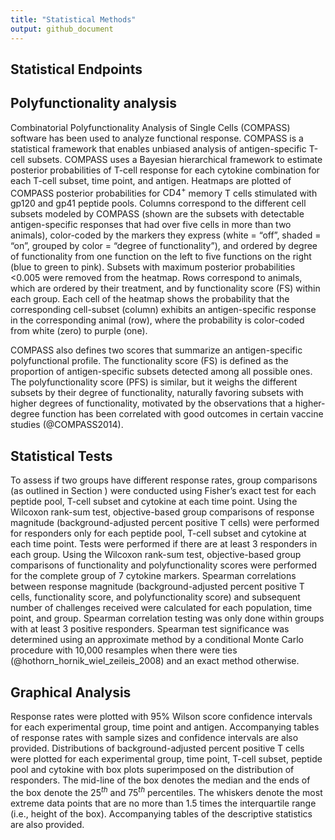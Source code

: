 ```yaml
---
title: "Statistical Methods"
output: github_document
---
```


<!-- This file was adapted from VISCtemplates {{pkg_ver}}. -->

## Statistical Endpoints

## Polyfunctionality analysis

Combinatorial Polyfunctionality Analysis of Single Cells (COMPASS) software has been used to analyze functional response. COMPASS is a statistical framework that enables unbiased analysis of antigen-specific T-cell subsets. COMPASS uses a Bayesian hierarchical framework to estimate posterior probabilities of T-cell response for each cytokine combination for each T-cell subset, time point, and antigen. Heatmaps are plotted of COMPASS posterior probabilities for $\mathrm{CD4}^+$ memory T cells stimulated with gp120 and gp41 peptide pools. Columns correspond to the different cell subsets modeled by COMPASS (shown are the subsets with detectable antigen-specific responses that had over five cells in more than two animals), color-coded by the markers they express (white = "off", shaded = "on", grouped by color = "degree of functionality"), and ordered by degree of functionality from one function on the left to five functions on the right (blue to green to pink). Subsets with maximum posterior probabilities <0.005 were removed from the heatmap. Rows correspond to animals, which are ordered by their treatment, and by functionality score (FS) within each group. Each cell of the heatmap shows the probability that the corresponding cell-subset (column) exhibits an antigen-specific response in the corresponding animal (row), where the probability is color-coded from white (zero) to purple (one).

COMPASS also defines two scores that summarize an antigen-specific polyfunctional profile. The functionality score (FS) is defined as the proportion of antigen-specific subsets detected among all possible ones. The polyfunctionality score (PFS) is similar, but it weighs the different subsets by their degree of functionality, naturally favoring subsets with higher degrees of functionality, motivated by the observations that a higher-degree function has been correlated with good outcomes in certain vaccine studies (@COMPASS2014).

## Statistical Tests 

To assess if two groups have different response rates, group comparisons (as outlined in Section \ref{primary-objectives}) were conducted using Fisher's exact test for each peptide pool, T-cell subset and cytokine at each time point.
Using the Wilcoxon rank-sum test, objective-based group comparisons of response magnitude (background-adjusted percent positive T cells) were performed for responders only for each peptide pool, T-cell subset and cytokine at each time point. Tests were performed if there are at least 3 responders in each group.
Using the Wilcoxon rank-sum test, objective-based group comparisons of functionality and polyfunctionality scores were performed for the complete group of 7 cytokine markers.
Spearman correlations between response magnitude (background-adjusted percent positive T cells, functionality score, and polyfunctionality score) and subsequent number of challenges received were calculated for each population, time point, and group. Spearman correlation testing was only done within groups with at least 3 positive responders. Spearman test significance was determined using an approximate method by a conditional Monte Carlo procedure with 10,000 resamples when there were ties (@hothorn_hornik_wiel_zeileis_2008) and an exact method otherwise.

## Graphical Analysis

Response rates were plotted with 95% Wilson score confidence intervals for each experimental group, time point and antigen. Accompanying tables of response rates with sample sizes and confidence intervals are also provided.
Distributions of background-adjusted percent positive T cells were plotted for each experimental group, time point, T-cell subset, peptide pool and cytokine with box plots superimposed on the distribution of responders. The mid-line of the box denotes the median and the ends of the box denote the $25^{th}$ and $75^{th}$ percentiles. The whiskers denote the most extreme data points that are no more than 1.5 times the interquartile range (i.e., height of the box). Accompanying tables of the descriptive statistics are also provided.

